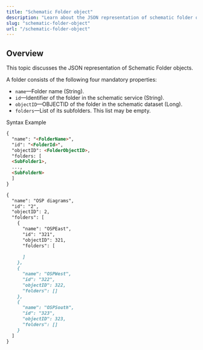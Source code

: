 ```yaml
---
title: "Schematic Folder object"
description: "Learn about the JSON representation of schematic folder object."
slug: "schematic-folder-object"
url: "/schematic-folder-object"
---
```


## Overview

This topic discusses the JSON representation of Schematic Folder objects.

A folder consists of the following four mandatory properties:

* `name`—Folder name (String).
* `id`—Identifier of the folder in the schematic service (String).
* `objectID`—OBJECTID of the folder in the schematic dataset (Long).
* `folders`—List of its subfolders. This list may be empty.

<Tabs>

<TabNav>
  <TabTitle>Syntax</TabTitle>
  <TabTitle>Example</TabTitle>
</TabNav>

<Tab>

  ```markdown
  {
    "name": "<FolderName>",
    "id": "<FolderId>",
    "objectID": <FolderObjectID>,
    "folders: [
    <SubFolder1>,
    ...,
    <SubFolderN>
    ]
  }
  ```
</Tab>

<Tab>

  ```markdown
  {
    "name": "OSP diagrams",
    "id": "2",
    "objectID": 2,
    "folders": [
      {
        "name": "OSPEast",
        "id": "321",
        "objectID": 321,
        "folders": [
        
        ]
      },
      {
        "name": "OSPWest",
        "id": "322",
        "objectID": 322,
        "folders": []
      },
      {
        "name": "OSPSouth",
        "id": "323",
        "objectID": 323,
        "folders": []
      }
    ]
  }
  ```
</Tab>

</Tabs>
